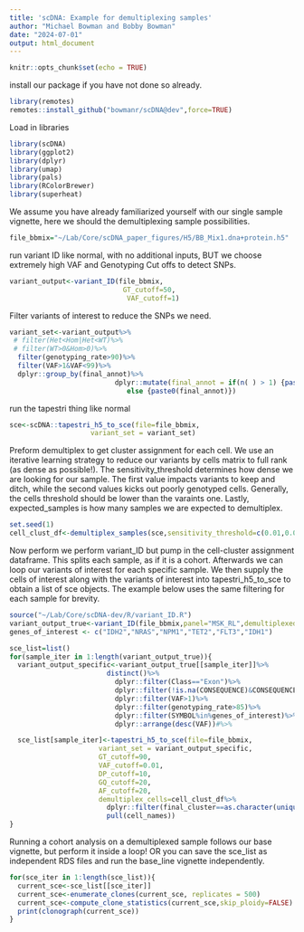 ```yaml
---
title: 'scDNA: Example for demultiplexing samples'
author: "Michael Bowman and Bobby Bowman"
date: "2024-07-01"
output: html_document
---
```


```r
knitr::opts_chunk$set(echo = TRUE)
```
install our package if you have not done so already.
```r
library(remotes)
remotes::install_github("bowmanr/scDNA@dev",force=TRUE)
```

Load in libraries
```r
library(scDNA)
library(ggplot2)
library(dplyr)
library(umap)
library(pals)
library(RColorBrewer)
library(superheat)
```

We assume you have already familiarized yourself with our single sample vignette, here we should the demultiplexing sample possibilities.
```r
file_bbmix="~/Lab/Core/scDNA_paper_figures/H5/BB_Mix1.dna+protein.h5"

```

run variant ID like normal, with no additional inputs, 
BUT we choose extremely high VAF and Genotyping Cut offs to detect SNPs.
```r
variant_output<-variant_ID(file_bbmix,
                            GT_cutoff=50,
                             VAF_cutoff=1)
```

Filter variants of interest to reduce the SNPs we need.
```r
variant_set<-variant_output%>%
 # filter(Het<Hom|Het<WT)%>%
 # filter(WT>0&Hom>0)%>%
  filter(genotyping_rate>90)%>%
  filter(VAF>1&VAF<99)%>%
  dplyr::group_by(final_annot)%>%
                          dplyr::mutate(final_annot = if(n( ) > 1) {paste0(final_annot,"_",LETTERS[row_number()]) } 
                             else {paste0(final_annot)})

```

run the tapestri thing like normal
```r
sce<-scDNA::tapestri_h5_to_sce(file=file_bbmix,
                    variant_set = variant_set)
```

Preform demultiplex to get cluster assignment for each cell. 
We use an iterative learning strategy to reduce our variants by cells matrix to
full rank (as dense as possible!). The sensitivity_threshold determines how dense 
we are looking for our sample. The first value impacts variants to keep and ditch,
while the second values kicks out poorly genotyped cells. Generally, the cells 
threshold should be lower than the varaints one. Lastly, expected_samples is how
many samples we are expected to demultiplex.
```r
set.seed(1)
cell_clust_df<-demultiplex_samples(sce,sensitivity_threshold=c(0.01,0.0001),expected_samples =5)

```

Now perform we perform variant_ID but pump in the cell-cluster assignment dataframe.
This splits each sample, as if it is a cohort. Afterwards we can loop our variants of
interest for each specific sample. We then supply the cells of interest along with the
variants of interest into tapestri_h5_to_sce to obtain a list of sce objects.
The example below uses the same filtering for each sample for brevity.
```r
source("~/Lab/Core/scDNA-dev/R/variant_ID.R")
variant_output_true<-variant_ID(file_bbmix,panel="MSK_RL",demultiplexed = cell_clust_df)
genes_of_interest <- c("IDH2","NRAS","NPM1","TET2","FLT3","IDH1")

sce_list=list()
for(sample_iter in 1:length(variant_output_true)){
  variant_output_specific<-variant_output_true[[sample_iter]]%>%
                        distinct()%>%
                          dplyr::filter(Class=="Exon")%>%
                          dplyr::filter(!is.na(CONSEQUENCE)&CONSEQUENCE!="synonymous")%>%
                          dplyr::filter(VAF>1)%>%
                          dplyr::filter(genotyping_rate>85)%>%
                          dplyr::filter(SYMBOL%in%genes_of_interest)%>%   
                          dplyr::arrange(desc(VAF))#%>%

  sce_list[sample_iter]<-tapestri_h5_to_sce(file=file_bbmix,
                      variant_set = variant_output_specific,
                      GT_cutoff=90, 
                      VAF_cutoff=0.01,
                      DP_cutoff=10,
                      GQ_cutoff=20,
                      AF_cutoff=20,
                      demultiplex_cells=cell_clust_df%>%
                        dplyr::filter(final_cluster==as.character(unique(final_cluster)[sample_iter]))%>%
                        pull(cell_names))
}

```

Running a cohort analysis on a demultiplexed sample follows our base vignette, but perform it inside a loop!
OR you can save the sce_list as independent RDS files and run the base_line vignette independently.
```r

for(sce_iter in 1:length(sce_list)){
  current_sce<-sce_list[[sce_iter]]
  current_sce<-enumerate_clones(current_sce, replicates = 500)
  current_sce<-compute_clone_statistics(current_sce,skip_ploidy=FALSE)
  print(clonograph(current_sce))
}


```